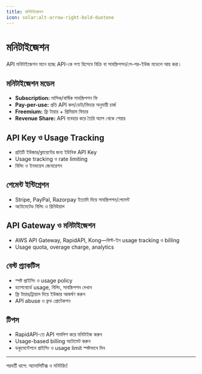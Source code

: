 ```yaml
---
title: মনিটাইজেশন
icon: solar:alt-arrow-right-bold-duotone
---
```


# মনিটাইজেশন

API মনিটাইজেশন মানে হচ্ছে API-কে পণ্য হিসেবে বিক্রি বা সাবস্ক্রিপশন/পে-পর-ইউজ মডেলে আয় করা।

## মনিটাইজেশন মডেল
- **Subscription:** মাসিক/বার্ষিক সাবস্ক্রিপশন ফি
- **Pay-per-use:** প্রতি API কল/ডেটা/ফিচার অনুযায়ী চার্জ
- **Freemium:** ফ্রি টায়ার + প্রিমিয়াম ফিচার
- **Revenue Share:** API ব্যবহার করে তৈরি অ্যাপ থেকে শেয়ার

## API Key ও Usage Tracking
- প্রতিটি ইউজার/ক্লায়েন্টের জন্য ইউনিক API Key
- Usage tracking ও rate limiting
- বিলিং ও ইনভয়েস জেনারেশন

## পেমেন্ট ইন্টিগ্রেশন
- Stripe, PayPal, Razorpay ইত্যাদি দিয়ে সাবস্ক্রিপশন/পেমেন্ট
- অটোমেটেড বিলিং ও রিনিউয়াল

## API Gateway ও মনিটাইজেশন
- AWS API Gateway, RapidAPI, Kong—বিল্ট-ইন usage tracking ও billing
- Usage quota, overage charge, analytics

## বেস্ট প্র্যাকটিস
- স্পষ্ট প্রাইসিং ও usage policy
- ড্যাশবোর্ডে usage, বিলিং, সাবস্ক্রিপশন দেখান
- ফ্রি টায়ার/ট্রায়াল দিয়ে ইউজার আকর্ষণ করুন
- API abuse ও ফ্রড প্রোটেকশন

## টিপস
- RapidAPI-তে API পাবলিশ করে মনিটাইজ করুন
- Usage-based billing অটোমেট করুন
- ডকুমেন্টেশনে প্রাইসিং ও usage limit স্পষ্টভাবে দিন

---

পরবর্তী ধাপে: অ্যানালিটিক্স ও মনিটরিং!
